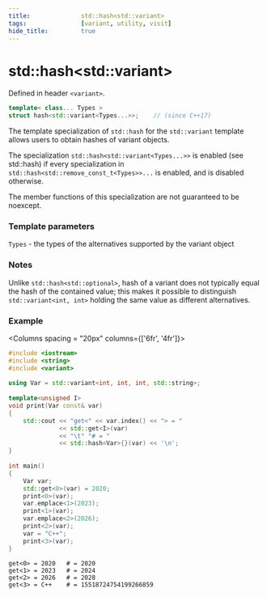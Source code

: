 ```yaml
---
title:				std::hash<std::variant>
tags:				[variant, utility, visit]
hide_title:			true
---
```


# std::hash&lt;std::variant>

Defined in header `<variant>`.
```cpp
template< class... Types >
struct hash<std::variant<Types...>>;    // (since C++17)
```

The template specialization of `std::hash` for the `std::variant` template allows users to obtain hashes of variant objects.

The specialization `std::hash<std::variant<Types...>>` is enabled (see std::hash) if every specialization in `std::hash<std::remove_const_t<Types>>...` 
is enabled, and is disabled otherwise.

The member functions of this specialization are not guaranteed to be noexcept.

### Template parameters


`Types`	-	the types of the alternatives supported by the variant object

### Notes

Unlike `std::hash<std::optional>`, hash of a variant does not typically equal the hash of the contained value;
 this makes it possible to distinguish `std::variant<int, int>` holding the same value as different alternatives.

### Example


<Columns spacing = "20px" columns={['6fr', '4fr']}>
<div>

```cpp
#include <iostream>
#include <string>
#include <variant>
 
using Var = std::variant<int, int, int, std::string>;
 
template<unsigned I>
void print(Var const& var)
{
    std::cout << "get<" << var.index() << "> = "
              << std::get<I>(var)
              << "\t" "# = "
              << std::hash<Var>{}(var) << '\n';
}
 
int main()
{
    Var var;
    std::get<0>(var) = 2020;
    print<0>(var);
    var.emplace<1>(2023);
    print<1>(var);
    var.emplace<2>(2026);
    print<2>(var);
    var = "C++";
    print<3>(var);
}
```

</div>

<div>

```plaintext title="Possible Result"
get<0> = 2020   # = 2020
get<1> = 2023   # = 2024
get<2> = 2026   # = 2028
get<3> = C++    # = 15518724754199266859
```

</div>
</Columns>